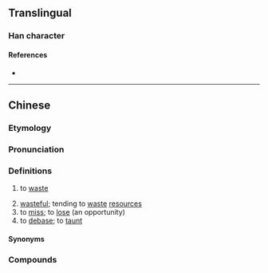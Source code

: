 {{character info/new}}
==Translingual==

===Han character===
{{Han char|rn=30|rad=口|as=11|sn=14|four=|canj=RHOO|ids=⿰口徙}}

====References====
* {{Han ref|kx=0206.201|hdz=10677.101|uh=5625|ud=22053}}

----

==Chinese==
{{zh-forms|alt=口徙-Internet,o徙-Internet}}

===Etymology===
{{rfe|zh|related to {{cog|za|sai}}, {{cog|vi|xài}}?, or related to [[㩄]]?}}

===Pronunciation===
{{zh-pron
|c=saai1
|cat=v,a
}}

===Definitions===
{{zh-hanzi}} {{tlb|zh|Cantonese}}

# to [[waste]]
#: {{zh-x|嘥 錢{cin4-2}|to '''waste''' money|C}}
# [[wasteful]]; tending to [[waste]] [[resources]]
# to [[miss]]; to [[lose]] (an opportunity)
# to [[debase]]; to [[taunt]]

====Synonyms====
{{zh-dial|浪費}}

===Compounds===
{{zh-der|嘥氣|嘥口水|嘥時間|嘥聲壞氣|嘥撻|嘥心機|嘥燈買油}}